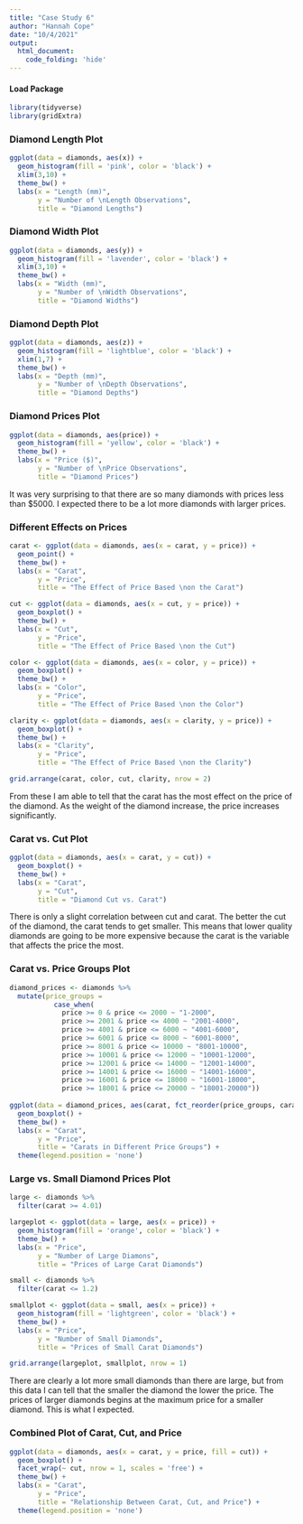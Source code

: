 ```yaml
---
title: "Case Study 6"
author: "Hannah Cope"
date: "10/4/2021"
output: 
  html_document:
    code_folding: 'hide'
---
```


#### Load Package
```r
library(tidyverse)
library(gridExtra)
```

### Diamond Length Plot
```r
ggplot(data = diamonds, aes(x)) +
  geom_histogram(fill = 'pink', color = 'black') +
  xlim(3,10) +
  theme_bw() +
  labs(x = "Length (mm)",
       y = "Number of \nLength Observations",
       title = "Diamond Lengths")
```

### Diamond Width Plot
```r
ggplot(data = diamonds, aes(y)) +
  geom_histogram(fill = 'lavender', color = 'black') +
  xlim(3,10) +
  theme_bw() +
  labs(x = "Width (mm)",
       y = "Number of \nWidth Observations",
       title = "Diamond Widths")
```

### Diamond Depth Plot
```r
ggplot(data = diamonds, aes(z)) +
  geom_histogram(fill = 'lightblue', color = 'black') +
  xlim(1,7) +
  theme_bw() +
  labs(x = "Depth (mm)",
       y = "Number of \nDepth Observations",
       title = "Diamond Depths")
```

### Diamond Prices Plot
```r
ggplot(data = diamonds, aes(price)) +
  geom_histogram(fill = 'yellow', color = 'black') +
  theme_bw() +
  labs(x = "Price ($)",
       y = "Number of \nPrice Observations",
       title = "Diamond Prices")
```
It was very surprising to that there are so many diamonds with prices less than $5000. I expected there to be a lot more diamonds with larger prices. 

### Different Effects on Prices
```r
carat <- ggplot(data = diamonds, aes(x = carat, y = price)) +
  geom_point() +
  theme_bw() +
  labs(x = "Carat",
       y = "Price",
       title = "The Effect of Price Based \non the Carat")

cut <- ggplot(data = diamonds, aes(x = cut, y = price)) +
  geom_boxplot() +
  theme_bw() +
  labs(x = "Cut",
       y = "Price",
       title = "The Effect of Price Based \non the Cut")

color <- ggplot(data = diamonds, aes(x = color, y = price)) +
  geom_boxplot() +
  theme_bw() +
  labs(x = "Color",
       y = "Price",
       title = "The Effect of Price Based \non the Color")

clarity <- ggplot(data = diamonds, aes(x = clarity, y = price)) +
  geom_boxplot() +
  theme_bw() +
  labs(x = "Clarity",
       y = "Price",
       title = "The Effect of Price Based \non the Clarity")

grid.arrange(carat, color, cut, clarity, nrow = 2)
```
From these I am able to tell that the carat has the most effect on the price of the diamond. As the weight of the diamond increase, the price increases significantly.

### Carat vs. Cut Plot
```r
ggplot(data = diamonds, aes(x = carat, y = cut)) +
  geom_boxplot() +
  theme_bw() +
  labs(x = "Carat",
       y = "Cut",
       title = "Diamond Cut vs. Carat")
```
There is only a slight correlation between cut and carat. The better the cut of the diamond, the carat tends to get smaller. This means that lower quality diamonds are going to be more expensive because the carat is the variable that affects the price the most. 

### Carat vs. Price Groups Plot
```r
diamond_prices <- diamonds %>%
  mutate(price_groups = 
           case_when(
             price >= 0 & price <= 2000 ~ "1-2000",
             price >= 2001 & price <= 4000 ~ "2001-4000",
             price >= 4001 & price <= 6000 ~ "4001-6000",
             price >= 6001 & price <= 8000 ~ "6001-8000",
             price >= 8001 & price <= 10000 ~ "8001-10000",
             price >= 10001 & price <= 12000 ~ "10001-12000",
             price >= 12001 & price <= 14000 ~ "12001-14000",
             price >= 14001 & price <= 16000 ~ "14001-16000",
             price >= 16001 & price <= 18000 ~ "16001-18000",
             price >= 18001 & price <= 20000 ~ "18001-20000"))
         
ggplot(data = diamond_prices, aes(carat, fct_reorder(price_groups, carat), fill = price_groups)) +
  geom_boxplot() +
  theme_bw() +
  labs(x = "Carat",
       y = "Price",
       title = "Carats in Different Price Groups") +
  theme(legend.position = 'none')
```

### Large vs. Small Diamond Prices Plot
```r
large <- diamonds %>%
  filter(carat >= 4.01)

largeplot <- ggplot(data = large, aes(x = price)) +
  geom_histogram(fill = 'orange', color = 'black') +
  theme_bw() +
  labs(x = "Price",
       y = "Number of Large Diamons",
       title = "Prices of Large Carat Diamonds")

small <- diamonds %>%
  filter(carat <= 1.2)

smallplot <- ggplot(data = small, aes(x = price)) +
  geom_histogram(fill = 'lightgreen', color = 'black') +
  theme_bw() +
  labs(x = "Price",
       y = "Number of Small Diamonds",
       title = "Prices of Small Carat Diamonds")

grid.arrange(largeplot, smallplot, nrow = 1)
```
There are clearly a lot more small diamonds than there are large, but from this data I can tell that the smaller the diamond the lower the price. The prices of larger diamonds begins at the maximum price for a smaller diamond. This is what I expected. 

### Combined Plot of Carat, Cut, and Price
```r
ggplot(data = diamonds, aes(x = carat, y = price, fill = cut)) +
  geom_boxplot() +
  facet_wrap(~ cut, nrow = 1, scales = 'free') +
  theme_bw() +
  labs(x = "Carat",
       y = "Price",
       title = "Relationship Between Carat, Cut, and Price") +
  theme(legend.position = 'none')
```



